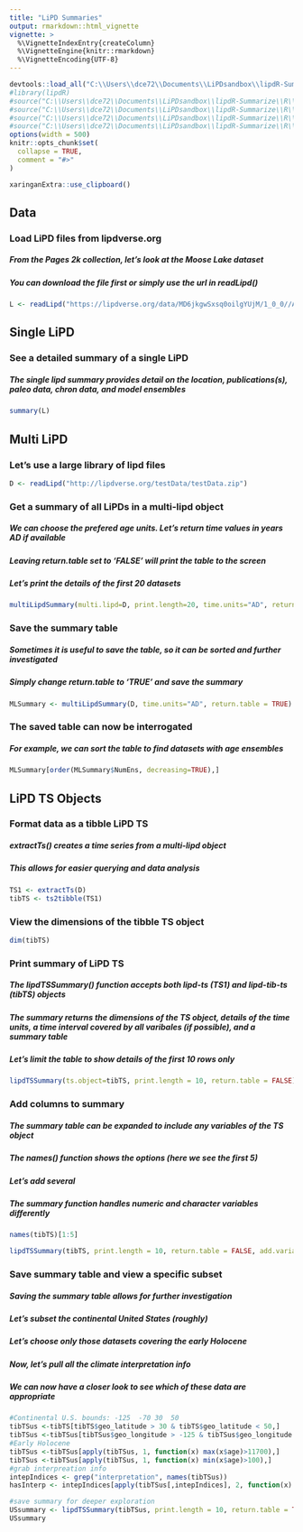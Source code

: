 ```yaml
---
title: "LiPD Summaries"
output: rmarkdown::html_vignette
vignette: >
  %\VignetteIndexEntry{createColumn}
  %\VignetteEngine{knitr::rmarkdown}
  %\VignetteEncoding{UTF-8}
---
```



```r
devtools::load_all("C:\\Users\\dce72\\Documents\\LiPDsandbox\\lipdR-Summarize")
#library(lipdR)
#source("C:\\Users\\dce72\\Documents\\LiPDsandbox\\lipdR-Summarize\\R\\summary.R")
#source("C:\\Users\\dce72\\Documents\\LiPDsandbox\\lipdR-Summarize\\R\\is_blank.R")
#source("C:\\Users\\dce72\\Documents\\LiPDsandbox\\lipdR-Summarize\\R\\cbind_NA.R")
#source("C:\\Users\\dce72\\Documents\\LiPDsandbox\\lipdR-Summarize\\R\\s3.R")
options(width = 500)
knitr::opts_chunk$set(
  collapse = TRUE,
  comment = "#>"
)
```


```r
xaringanExtra::use_clipboard()
```

## Data
### Load LiPD files from lipdverse.org
##### From the Pages 2k collection, let's look at the Moose Lake dataset
##### You can download the file first or simply use the url in readLipd()

```r
L <- readLipd("https://lipdverse.org/data/MD6jkgwSxsq0oilgYUjM/1_0_0//Arc-MooseLake.Clegg.2010-ensemble.lpd")

```
## Single LiPD
### See a detailed summary of a single LiPD
##### The single lipd summary provides detail on the location, publications(s), paleo data, chron data, and model ensembles

```r

summary(L)

```
## Multi LiPD

### Let's use a large library of lipd files

```r
D <- readLipd("http://lipdverse.org/testData/testData.zip")

```


### Get a summary of all LiPDs in a multi-lipd object

##### We can choose the prefered age units. Let's return time values in years AD if available

##### Leaving return.table set to 'FALSE' will print the table to the screen

##### Let's print the details of the first 20 datasets

```r

multiLipdSummary(multi.lipd=D, print.length=20, time.units="AD", return.table=FALSE)

```
### Save the summary table

##### Sometimes it is useful to save the table, so it can be sorted and further investigated

##### Simply change return.table to 'TRUE' and save the summary

```r

MLSummary <- multiLipdSummary(D, time.units="AD", return.table = TRUE)

```
### The saved table can now be interrogated

##### For example, we can sort the table to find datasets with age ensembles

```r
MLSummary[order(MLSummary$NumEns, decreasing=TRUE),]
```


## LiPD TS Objects

### Format data as a tibble LiPD TS

##### extractTs() creates a time series from a multi-lipd object
##### This allows for easier querying and data analysis

```r

TS1 <- extractTs(D)
tibTS <- ts2tibble(TS1)


```

### View the dimensions of the tibble TS object

```r
dim(tibTS)
```

### Print summary of LiPD TS

##### The lipdTSSummary() function accepts both lipd-ts (TS1) and lipd-tib-ts (tibTS) objects

##### The summary returns the dimensions of the TS object, details of the time units, a time interval covered by all varibales (if possible), and a summary table

##### Let's limit the table to show details of the first 10 rows only

```r
lipdTSSummary(ts.object=tibTS, print.length = 10, return.table = FALSE)

```
### Add columns to summary

##### The summary table can be expanded to include any variables of the TS object
##### The names() function shows the options (here we see the first 5)
##### Let's add several
##### The summary function handles numeric and character variables differently

```r
names(tibTS)[1:5]

lipdTSSummary(tibTS, print.length = 10, return.table = FALSE, add.variable = c("archiveType", "paleoData_meanValue12k","geo_continent", "geo_elevation", "agesPerKyr", "dataSetName"))

```



### Save summary table and view a specific subset

##### Saving the summary table allows for further investigation

##### Let's subset the continental United States (roughly)

##### Let's choose only those datasets covering the early Holocene

##### Now, let's pull all the climate interpretation info

##### We can now have a closer look to see which of these data are appropriate

```r
#Continental U.S. bounds: -125	-70 30	50
tibTSus <-tibTS[tibTS$geo_latitude > 30 & tibTS$geo_latitude < 50,]
tibTSus <-tibTSus[tibTSus$geo_longitude > -125 & tibTSus$geo_longitude < -70,]
#Early Holocene
tibTSus <-tibTSus[apply(tibTSus, 1, function(x) max(x$age)>11700),]
tibTSus <-tibTSus[apply(tibTSus, 1, function(x) min(x$age)>100),]
#grab interpreation info
intepIndices <- grep("interpretation", names(tibTSus))
hasInterp <- intepIndices[apply(tibTSus[,intepIndices], 2, function(x) sum(!is.na(x))>0)]

#save summary for deeper exploration
USsummary <- lipdTSSummary(tibTSus, print.length = 10, return.table = TRUE, add.variable = names(tibTSus[,hasInterp]))
USsummary
```

